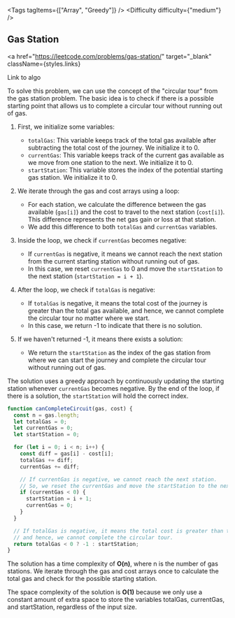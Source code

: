
<Tags tagItems={["Array", "Greedy"]} />
<Difficulty difficulty={"medium"} />
## Gas Station

<a
  href="https://leetcode.com/problems/gas-station/"
  target="_blank"
  className={styles.links}
>
  Link to algo
</a>

To solve this problem, we can use the concept of the "circular tour" from the gas station problem. The basic idea is to check if there is a possible starting point that allows us to complete a circular tour without running out of gas.

1. First, we initialize some variables:

   - `totalGas`: This variable keeps track of the total gas available after subtracting the total cost of the journey. We initialize it to 0.
   - `currentGas`: This variable keeps track of the current gas available as we move from one station to the next. We initialize it to 0.
   - `startStation`: This variable stores the index of the potential starting gas station. We initialize it to 0.

2. We iterate through the gas and cost arrays using a loop:

   - For each station, we calculate the difference between the gas available (`gas[i]`) and the cost to travel to the next station (`cost[i]`). This difference represents the net gas gain or loss at that station.
   - We add this difference to both `totalGas` and `currentGas` variables.

3. Inside the loop, we check if `currentGas` becomes negative:

   - If `currentGas` is negative, it means we cannot reach the next station from the current starting station without running out of gas.
   - In this case, we reset `currentGas` to 0 and move the `startStation` to the next station (`startStation = i + 1`).

4. After the loop, we check if `totalGas` is negative:

   - If `totalGas` is negative, it means the total cost of the journey is greater than the total gas available, and hence, we cannot complete the circular tour no matter where we start.
   - In this case, we return -1 to indicate that there is no solution.

5. If we haven't returned -1, it means there exists a solution:
   - We return the `startStation` as the index of the gas station from where we can start the journey and complete the circular tour without running out of gas.

The solution uses a greedy approach by continuously updating the starting station whenever `currentGas` becomes negative. By the end of the loop, if there is a solution, the `startStation` will hold the correct index.

```JavaScript
function canCompleteCircuit(gas, cost) {
  const n = gas.length;
  let totalGas = 0;
  let currentGas = 0;
  let startStation = 0;

  for (let i = 0; i < n; i++) {
    const diff = gas[i] - cost[i];
    totalGas += diff;
    currentGas += diff;

    // If currentGas is negative, we cannot reach the next station.
    // So, we reset the currentGas and move the startStation to the next station.
    if (currentGas < 0) {
      startStation = i + 1;
      currentGas = 0;
    }
  }

  // If totalGas is negative, it means the total cost is greater than the total gas available,
  // and hence, we cannot complete the circular tour.
  return totalGas < 0 ? -1 : startStation;
}

```

The solution has a time complexity of **O(n)**, where n is the number of gas stations. We iterate through the gas and cost arrays once to calculate the total gas and check for the possible starting station.

The space complexity of the solution is **O(1)** because we only use a constant amount of extra space to store the variables totalGas, currentGas, and startStation, regardless of the input size.
